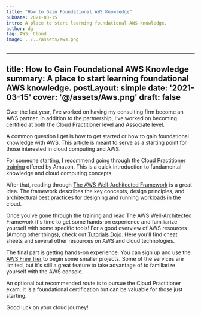 ```yaml
---
title: "How to Gain Foundational AWS Knowledge"
pubDate: 2021-03-15
intro: A place to start learning foundational AWS knowledge.
author: dg
tag: AWS, Cloud
image: ../../assets/aws.png
---
```

---
title: How to Gain Foundational AWS Knowledge
summary: A place to start learning foundational AWS knowledge.
postLayout: simple
date: '2021-03-15'
cover: '@/assets/Aws.png'
draft: false
---

Over the last year, I've worked on having my consulting firm become an AWS partner. In addition to the partnership, I've worked on becoming certified at both the Cloud Practitioner level and Associate level.

A common question I get is how to get started or how to gain foundational knowledge with AWS. This article is meant to serve as a starting point for those interested in cloud computing and AWS.

For someone starting, I recommend going through the [Cloud Practitioner training](https://aws.amazon.com/training/learn-about/cloud-practitioner/) offered by Amazon. This is a quick introduction to fundamental knowledge and cloud computing concepts.

After that, reading through [The AWS Well-Architected Framework](https://aws.amazon.com/architecture/well-architected/?wa-lens-whitepapers.sort-by=item.additionalFields.sortDate&wa-lens-whitepapers.sort-order=desc) is a great idea. The framework describes the key concepts, design principles, and architectural best practices for designing and running workloads in the cloud.

Once you've gone through the training and read The AWS Well-Architected Framework it's time to get some hands-on experience and familiarize yourself with some specific tools! For a good overview of AWS resources (Among other things), check out [Tutorials Dojo](https://tutorialsdojo.com/). Here you'll find cheat sheets and several other resources on AWS and cloud technologies.

The final part is getting hands-on experience. You can sign up and use the [AWS Free Tier](https://aws.amazon.com/free/?all-free-tier.sort-by=item.additionalFields.SortRank&all-free-tier.sort-order=asc) to begin some smaller projects. Some of the services are limited, but it's still a great feature to take advantage of to familiarize yourself with the AWS console.

An optional but recommended route is to pursue the Cloud Practitioner exam. It is a foundational certification but can be valuable for those just starting.

Good luck on your cloud journey!